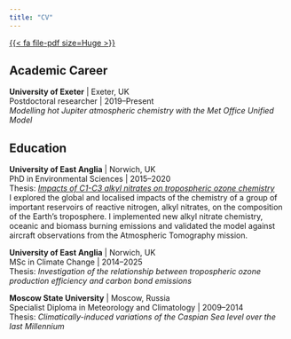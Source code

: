 ```yaml
---
title: "CV"
---
```


[{{< fa file-pdf size=Huge >}}](assets/cv_mzamyatina.pdf)

## Academic Career
**University of Exeter** | Exeter, UK\
Postdoctoral researcher | 2019--Present\
*Modelling hot Jupiter atmospheric chemistry with the Met Office Unified Model*

## Education
**University of East Anglia** | Norwich, UK\
PhD in Environmental Sciences | 2015--2020\
Thesis: [*Impacts of C1-C3 alkyl nitrates on tropospheric ozone chemistry*](https://ueaeprints.uea.ac.uk/id/eprint/75450/)\
I explored the global and localised impacts of the chemistry of a group of important reservoirs of reactive nitrogen, alkyl nitrates, on the composition of the Earth's troposphere.
I implemented new alkyl nitrate chemistry, oceanic and biomass burning emissions and validated the model against aircraft observations from the Atmospheric Tomography mission.

**University of East Anglia** | Norwich, UK\
MSc in Climate Change | 2014--2025\
Thesis: *Investigation of the relationship between tropospheric ozone production efficiency and carbon bond emissions*

**Moscow State University** | Moscow, Russia\
Specialist Diploma in Meteorology and Climatology | 2009--2014\
Thesis: *Climatically-induced variations of the Caspian Sea level over the last Millennium*